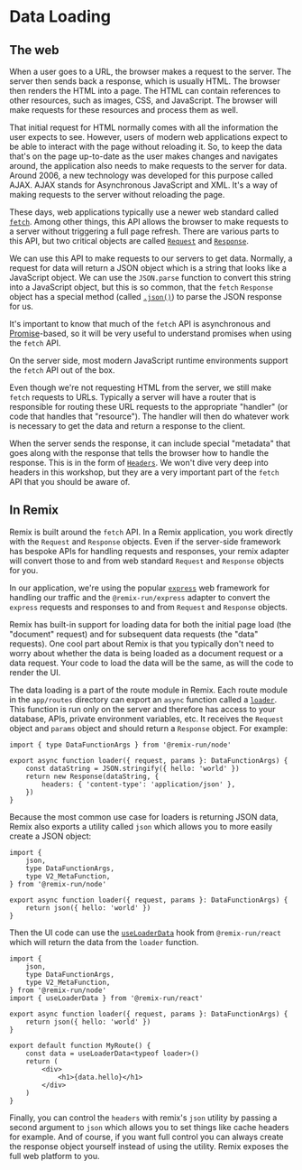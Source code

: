 # Data Loading

## The web

When a user goes to a URL, the browser makes a request to the server. The server
then sends back a response, which is usually HTML. The browser then renders the
HTML into a page. The HTML can contain references to other resources, such as
images, CSS, and JavaScript. The browser will make requests for these resources
and process them as well.

That initial request for HTML normally comes with all the information the user
expects to see. However, users of modern web applications expect to be able to
interact with the page without reloading it. So, to keep the data that's on the
page up-to-date as the user makes changes and navigates around, the application
also needs to make requests to the server for data. Around 2006, a new
technology was developed for this purpose called AJAX. AJAX stands for
Asynchronous JavaScript and XML. It's a way of making requests to the server
without reloading the page.

These days, web applications typically use a newer web standard called
[`fetch`](https://developer.mozilla.org/en-US/docs/Web/API/Fetch_API). Among
other things, this API allows the browser to make requests to a server without
triggering a full page refresh. There are various parts to this API, but two
critical objects are called
[`Request`](https://developer.mozilla.org/en-US/docs/Web/API/Request) and
[`Response`](https://developer.mozilla.org/en-US/docs/Web/API/Response).

We can use this API to make requests to our servers to get data. Normally, a
request for data will return a JSON object which is a string that looks like a
JavaScript object. We can use the `JSON.parse` function to convert this string
into a JavaScript object, but this is so common, that the `fetch` `Response`
object has a special method (called
[`.json()`](https://developer.mozilla.org/en-US/docs/Web/API/Response/json)) to
parse the JSON response for us.

It's important to know that much of the `fetch` API is asynchronous and
[Promise](https://developer.mozilla.org/en-US/docs/Web/JavaScript/Reference/Global_Objects/Promise)-based,
so it will be very useful to understand promises when using the `fetch` API.

On the server side, most modern JavaScript runtime environments support the
`fetch` API out of the box.

Even though we're not requesting HTML from the server, we still make `fetch`
requests to URLs. Typically a server will have a router that is responsible for
routing these URL requests to the appropriate "handler" (or code that handles
that "resource"). The handler will then do whatever work is necessary to get the
data and return a response to the client.

When the server sends the response, it can include special "metadata" that goes
along with the response that tells the browser how to handle the response. This
is in the form of
[`Headers`](https://developer.mozilla.org/en-US/docs/Web/API/Headers). We won't
dive very deep into headers in this workshop, but they are a very important part
of the `fetch` API that you should be aware of.

## In Remix

Remix is built around the `fetch` API. In a Remix application, you work directly
with the `Request` and `Response` objects. Even if the server-side framework has
bespoke APIs for handling requests and responses, your remix adapter will
convert those to and from web standard `Request` and `Response` objects for you.

In our application, we're using the popular [`express`](https://npm.im/express)
web framework for handling our traffic and the `@remix-run/express` adapter to
convert the `express` requests and responses to and from `Request` and
`Response` objects.

Remix has built-in support for loading data for both the initial page load (the
"document" request) and for subsequent data requests (the "data" requests). One
cool part about Remix is that you typically don't need to worry about whether
the data is being loaded as a document request or a data request. Your code to
load the data will be the same, as will the code to render the UI.

The data loading is a part of the route module in Remix. Each route module in
the `app/routes` directory can export an `async` function called a
[`loader`](https://remix.run/docs/en/1.14.3/route/loader). This function is run
only on the server and therefore has access to your database, APIs, private
environment variables, etc. It receives the `Request` object and `params` object
and should return a `Response` object. For example:

```tsx
import { type DataFunctionArgs } from '@remix-run/node'

export async function loader({ request, params }: DataFunctionArgs) {
	const dataString = JSON.stringify({ hello: 'world' })
	return new Response(dataString, {
		headers: { 'content-type': 'application/json' },
	})
}
```

Because the most common use case for loaders is returning JSON data, Remix also
exports a utility called `json` which allows you to more easily create a JSON
object:

```tsx
import {
	json,
	type DataFunctionArgs,
	type V2_MetaFunction,
} from '@remix-run/node'

export async function loader({ request, params }: DataFunctionArgs) {
	return json({ hello: 'world' })
}
```

Then the UI code can use the
[`useLoaderData`](https://remix.run/docs/en/1.14.3/hooks/use-loader-data) hook
from `@remix-run/react` which will return the data from the `loader` function.

```tsx
import {
	json,
	type DataFunctionArgs,
	type V2_MetaFunction,
} from '@remix-run/node'
import { useLoaderData } from '@remix-run/react'

export async function loader({ request, params }: DataFunctionArgs) {
	return json({ hello: 'world' })
}

export default function MyRoute() {
	const data = useLoaderData<typeof loader>()
	return (
		<div>
			<h1>{data.hello}</h1>
		</div>
	)
}
```

Finally, you can control the `headers` with remix's `json` utility by passing a
second argument to `json` which allows you to set things like cache headers for
example. And of course, if you want full control you can always create the
response object yourself instead of using the utility. Remix exposes the full
web platform to you.
